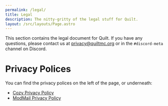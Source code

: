 ```yaml
---
permalink: /legal/
title: Legal
description: The nitty-gritty of the legal stuff for Quilt.
layout: /src/layouts/Page.astro
---
```


This section contains the legal document for Quilt. If you have any questions,
please contact us at [privacy@quiltmc.org](mailto:privacy@quiltmc.org)
or in the `#discord-meta` channel on Discord.

# Privacy Polices

You can find the privacy polices on the left of the page, or underneath:
* [Cozy Privacy Policy](/en/legal/cozy-privacy-policy/)
* [ModMail Privacy Policy](/en/legal/modmail-privacy-policy/)

